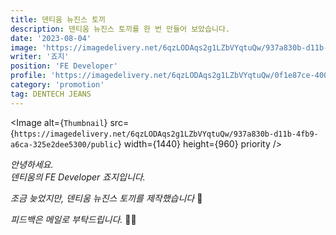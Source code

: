 ```yaml
---
title: 덴티움 뉴진스 토끼
description: 덴티움 뉴진스 토끼를 한 번 만들어 보았습니다.
date: '2023-08-04'
image: 'https://imagedelivery.net/6qzLODAqs2g1LZbVYqtuQw/937a830b-d11b-4fb9-a6ca-325e2dee5300/public'
writer: '죠지'
position: 'FE Developer'
profile: 'https://imagedelivery.net/6qzLODAqs2g1LZbVYqtuQw/0f1e87ce-400b-40bf-787d-ea3f2fc20900/public'
category: 'promotion'
tag: DENTECH JEANS
---
```


<Image
  alt={`Thumbnail`}
  src={`https://imagedelivery.net/6qzLODAqs2g1LZbVYqtuQw/937a830b-d11b-4fb9-a6ca-325e2dee5300/public`}
  width={1440}
  height={960}
  priority
/>

_안녕하세요.<br/>
덴티움의 FE Developer 죠지입니다._

_조금 늦었지만, 덴티움 뉴진스 토끼를 제작했습니다_ 🤣

_피드백은 메일로 부탁드립니다._ 🙇‍♂️
